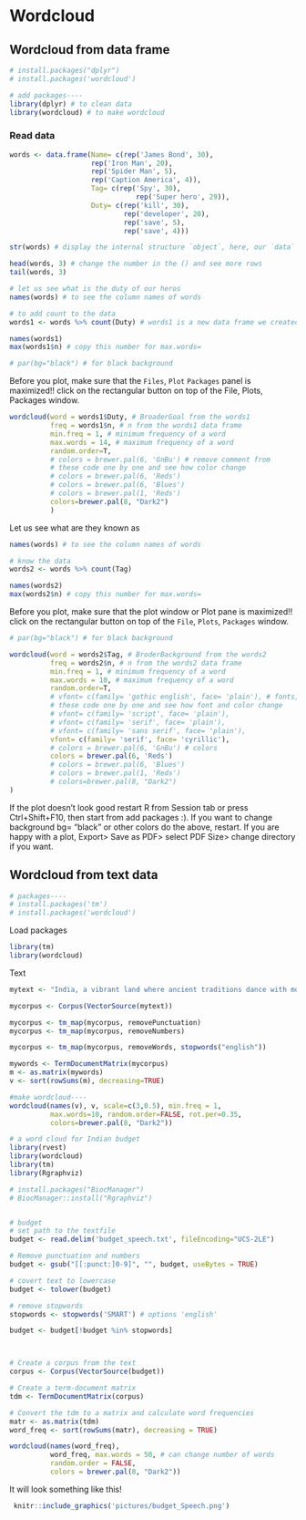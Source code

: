 # Wordcloud

## Wordcloud from data frame

```r
# install.packages("dplyr")
# install.packages('wordcloud')

# add packages----
library(dplyr) # to clean data
library(wordcloud) # to make wordcloud
```

### Read data

```r
words <- data.frame(Name= c(rep('James Bond', 30),
                    rep('Iron Man', 20),
                    rep('Spider Man', 5),
                    rep('Caption America', 4)),
                    Tag= c(rep('Spy', 30),
                               rep('Super hero', 29)),
                    Duty= c(rep('kill', 30),
                            rep('developer', 20),
                            rep('save', 5),
                            rep('save', 4)))

str(words) # display the internal structure `object`, here, our `data`

head(words, 3) # change the number in the () and see more rows
tail(words, 3)
```


```r
# let us see what is the duty of our heros
names(words) # to see the column names of words

# to add count to the data
words1 <- words %>% count(Duty) # words1 is a new data frame we created from words
```

```r
names(words1)
max(words1$n) # copy this number for max.words=

# par(bg="black") # for black background
```

Before you plot, make sure that the `Files`, `Plot` `Packages` panel is maximized!! click on the rectangular button on top of the File, Plots, Packages window.

```r
wordcloud(word = words1$Duty, # BroaderGoal from the words1
          freq = words1$n, # n from the words1 data frame
          min.freq = 1, # minimum frequency of a word
          max.words = 14, # maximum frequency of a word
          random.order=T,
          # colors = brewer.pal(6, 'GnBu') # remove comment from
          # these code one by one and see how color change
          # colors = brewer.pal(6, 'Reds')
          # colors = brewer.pal(6, 'Blues')
          # colors = brewer.pal(1, 'Reds')
          colors=brewer.pal(8, "Dark2")
          )
```

Let us see what are they known as
```r
names(words) # to see the column names of words

# know the data
words2 <- words %>% count(Tag)

names(words2)
max(words2$n) # copy this number for max.words=
```


Before you plot, make sure that the plot window or Plot pane is maximized!! click on the rectangular button on top of the `File`, `Plots`, `Packages` window.
```r
# par(bg="black") # for black background

wordcloud(word = words2$Tag, # BroderBackground from the words2
          freq = words2$n, # n from the words2 data frame
          min.freq = 1, # minimum frequency of a word
          max.words = 10, # maximum frequency of a word
          random.order=T,
          # vfont= c(family= 'gothic english', face= 'plain'), # fonts, remove comment from
          # these code one by one and see how font and color change
          # vfont= c(family= 'script', face= 'plain'),
          # vfont= c(family= 'serif', face= 'plain'),
          # vfont= c(family= 'sans serif', face= 'plain'),
          vfont= c(family= 'serif', face= 'cyrillic'),
          # colors = brewer.pal(6, 'GnBu') # colors
          colors = brewer.pal(6, 'Reds')
          # colors = brewer.pal(6, 'Blues')
          # colors = brewer.pal(1, 'Reds')
          # colors=brewer.pal(8, "Dark2")
)
```


If the plot doesn't look good restart R from Session tab or press Ctrl+Shift+F10, then start from add packages :). If you want to change background bg= "black" or other colors do the above, restart. If you are happy with a plot,  Export> Save as PDF> select PDF Size> change directory if you want.

## Wordcloud from text data
```r
# packages----
# install.packages('tm')
# install.packages('wordcloud')
```

Load packages
```r
library(tm)
library(wordcloud)
```

Text
```r
mytext <- "India, a vibrant land where ancient traditions dance with modern aspirations, pulsates with the rhythm of diversity. Its people, a kaleidoscope of ethnicities, languages, and religions, paint a masterpiece of cultural richness. From the snow-capped peaks of the Himalayas to the sun-drenched beaches of Goa, India's diversity unfolds in every corner. In bustling metropolises like Mumbai and Delhi, the aroma of spices mingles with the scent of incense, each street alive with the echoes of diverse laughter and prayers. Travel south, and serene temple bells chime in Kerala, their melodies intertwining with the rhythmic beats of Kathakali dancers. Journey east, and the vibrant hues of sarees in Assam blend seamlessly with the bamboo houses of tribal communities. Every region in India whispers its own unique story, its people celebrating their distinct cultures with festivals like Holi, Diwali, and Onam, each a vibrant explosion of colors and traditions. The spirit of India lies in its diversity, a vibrant tapestry woven with countless threads of languages, customs, and beliefs.It is a land where unity thrives amidst difference, where the warmth of its people embraces every visitor, inviting them to experience the magic of its kaleidoscope soul. So, come, explore the diversity of India, and discover a land that will forever captivate your heart." # inside the " "
```

```r
mycorpus <- Corpus(VectorSource(mytext))

mycorpus <- tm_map(mycorpus, removePunctuation)
mycorpus <- tm_map(mycorpus, removeNumbers)

mycorpus <- tm_map(mycorpus, removeWords, stopwords("english"))

mywords <- TermDocumentMatrix(mycorpus)
m <- as.matrix(mywords)
v <- sort(rowSums(m), decreasing=TRUE)

#make wordcloud----
wordcloud(names(v), v, scale=c(3,0.5), min.freq = 1,
          max.words=10, random.order=FALSE, rot.per=0.35, 
          colors=brewer.pal(8, "Dark2"))
```


```r
# a word cloud for Indian budget
library(rvest)
library(wordcloud)
library(tm)
library(Rgraphviz)

# install.packages("BiocManager")
# BiocManager::install("Rgraphviz")


# budget
# set path to the textfile
budget <- read.delim('budget_speech.txt', fileEncoding="UCS-2LE")

# Remove punctuation and numbers
budget <- gsub("[[:punct:]0-9]", "", budget, useBytes = TRUE)

# covert text to lowercase
budget <- tolower(budget)

# remove stopwords
stopwords <- stopwords('SMART') # options 'english'

budget <- budget[!budget %in% stopwords]



# Create a corpus from the text
corpus <- Corpus(VectorSource(budget))

# Create a term-document matrix
tdm <- TermDocumentMatrix(corpus)

# Convert the tdm to a matrix and calculate word frequencies
matr <- as.matrix(tdm)
word_freq <- sort(rowSums(matr), decreasing = TRUE)
```

```r
wordcloud(names(word_freq), 
          word_freq, max.words = 50, # can change number of words 
          random.order = FALSE, 
          colors = brewer.pal(8, "Dark2"))
```

It will look something like this!

```r
 knitr::include_graphics('pictures/budget_Speech.png')
```





